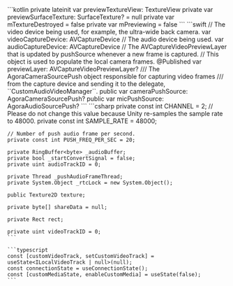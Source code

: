 <PlatformWrapper platform="android">
    ```kotlin
    private lateinit var previewTextureView: TextureView
    private var previewSurfaceTexture: SurfaceTexture? = null
    private var mTextureDestroyed = false
    private var mPreviewing = false
    ```
</PlatformWrapper>
<PlatformWrapper platform={["ios","macos"]}>
    ```swift
    // The video device being used, for example, the ultra-wide back camera.
    var videoCaptureDevice: AVCaptureDevice
    // The audio device being used.
    var audioCaptureDevice: AVCaptureDevice
    // The AVCaptureVideoPreviewLayer that is updated by pushSource whenever a new frame is captured.
    // This object is used to populate the local camera frames.
    @Published var previewLayer: AVCaptureVideoPreviewLayer?
    /// The AgoraCameraSourcePush object responsible for capturing video frames
    /// from the capture device and sending it to the delegate, ``CustomAudioVideoManager``.
    public var cameraPushSource: AgoraCameraSourcePush?
    public var micPushSource: AgoraAudioSourcePush?
    ```
</PlatformWrapper>
<PlatformWrapper platform = "unity">
    ```csharp
    private const int CHANNEL = 2;
    // Please do not change this value because Unity re-samples the sample rate to 48000.
    private const int SAMPLE_RATE = 48000;

    // Number of push audio frame per second.
    private const int PUSH_FREQ_PER_SEC = 20;

    private RingBuffer<byte> _audioBuffer;
    private bool _startConvertSignal = false;
    private uint audioTrackID = 0;

    private Thread _pushAudioFrameThread;
    private System.Object _rtcLock = new System.Object();

    public Texture2D texture;

    private byte[] shareData = null;

    private Rect rect;

    private uint videoTrackID = 0;
    ```
</PlatformWrapper>
<PlatformWrapper platform="react-js">

    ```typescript
    const [customVideoTrack, setCustomVideoTrack] = useState<ILocalVideoTrack | null>(null);
    const connectionState = useConnectionState();
    const [customMediaState, enableCustomMedia] = useState(false);
    ```
</PlatformWrapper>